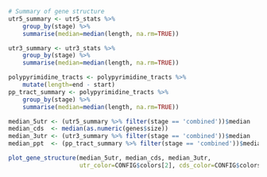```r
# Summary of gene structure
utr5_summary <- utr5_stats %>% 
	group_by(stage) %>% 
	summarise(median=median(length, na.rm=TRUE))

utr3_summary <- utr3_stats %>% 
	group_by(stage) %>% 
	summarise(median=median(length, na.rm=TRUE))

polypyrimidine_tracts <- polypyrimidine_tracts %>%
    mutate(length=end - start)
pp_tract_summary <- polypyrimidine_tracts %>%
    group_by(stage) %>% 
    summarise(median=median(length, na.rm=TRUE))

median_5utr <- (utr5_summary %>% filter(stage == 'combined'))$median
median_cds  <- median(as.numeric(genes$size))
median_3utr <- (utr3_summary %>% filter(stage == 'combined'))$median
median_ppt  <- (pp_tract_summary %>% filter(stage == 'combined'))$median

plot_gene_structure(median_5utr, median_cds, median_3utr,
                    utr_color=CONFIG$colors[2], cds_color=CONFIG$colors[1])
```
